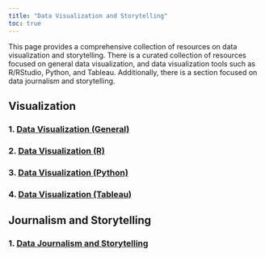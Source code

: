 ```yaml
---
title: "Data Visualization and Storytelling"
toc: true
---
```


This page provides a comprehensive collection of resources on data visualization and storytelling. There is a curated collection of resources focused on general data visualization, and data visualization tools such as R/RStudio, Python, and Tableau. Additionally, there is a section focused on data journalism and storytelling.

## Visualization

### 1. [Data Visualization (General)](ds_viz_general.qmd)

### 2. [Data Visualization (R)](ds_viz_r.qmd)

### 3. [Data Visualization (Python)](ds_viz_py.qmd)

### 4. [Data Visualization (Tableau)](ds_viz_tableau.qmd)

## Journalism and Storytelling

### 1. [Data Journalism and Storytelling](ds_journalism.qmd)
